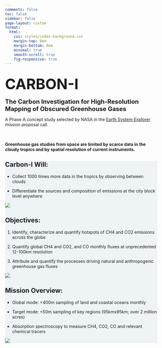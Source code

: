 ```yaml
---
comments: false
toc: false
sidebar: false
page-layout: custom
format:
  html:
    css: styles/index-background.css
    margin-top: 0em
    margin-bottom: 0em
    minimal: true
    smooth-scroll: true
    fig-responsive: true
---
```


:::: {.hero .hero-home .d-flex .align-items-end .justify-content-start .text-white .text-start}
::: {.container .mb-5}
# [**CARBON-I**]{style="font-size:3rem;"}
[**The Carbon Investigation for High-Resolution Mapping of Obscured Greenhouse Gases**]{style="font-size:1.25rem;"}
:::
::::

::: {.container .text-start .mx-auto .my-5 .w-50}
A Phase A concept study selected by NASA in the [Earth System Explorer](https://explorers.larc.nasa.gov/2023ESE/index.html) mission proposal call. <br> <br> <br>

**Greenhouse gas studies from space are limited by scarce data in the cloudy tropics and by spatial resolution of current instruments.**
:::


::::: {.wrapper style="background-color: #EEF4F6;"}
::::{.container .grid .mission .border-bottom .py-5}
::: {.g-col-6 .justify-content-center}
# **Carbon-I Will:**

-   Collect 1000 times more data in the tropics by observing between clouds

-   Differentiate the sources and composition of emissions at the city block level anywhere
:::

::: {.g-col-6 .align-items-end} 
![](img/Mission_1.png){.img-fluid .mission-image-frame}
:::
::::

::::{.grid .mission .container .border-bottom .py-5}
::: {.g-col-6 .order-md-2 }
# **Objectives:**

1. Identify, characterize and quantify hotspots of CH4 and CO2 emissions across the globe

2. Quantify global CH4 and CO2, and CO monthly fluxes at unprecedented 12-100km resolution

3. Attribute and quantify the processes driving natural and anthropogenic greenhouse gas fluxes
:::

::: {.g-col-6 .order-md-1 .justify-content-center}
![](img/Mission_2.png){.img-fluid .mission-image-frame} 
:::
::::


::::{.grid .mission .container .py-5}
::: {.g-col-6 .justify-content-center}
# **Mission Overview:**

-   Global mode: <400m sampling of land and coastal oceans monthly

-   Target mode: <50m sampling of key regions (95kmx95km; over 2 million acres)

-   Absorption spectroscopy to measure CH4, CO2, CO and relevant chemical tracers
:::

::: {.g-col-6 .align-items-end}
![](img/mission_3.png){.img-fluid .mission-image-frame}
:::
::::

:::::

<!-- Transition for section content-->

```{=html}
<script>
const observer = new IntersectionObserver(
  (entries) => {
    entries.forEach(entry => {
      if (entry.isIntersecting) {
        entry.target.classList.add('show');
      }
    });
  },
  {
    threshold: 0.2 // when 0.2 of the content appears in viewport, fire callback
  }
);

document.querySelectorAll('.mission').forEach(el => { 
  observer.observe(el);
});

const nav = document.querySelector('.navbar');

window.addEventListener('scroll', () => {
  if (window.scrollY > 10) {
    nav.classList.add('compact');
  } else {
    nav.classList.remove('compact');
  }
});
</script>
```